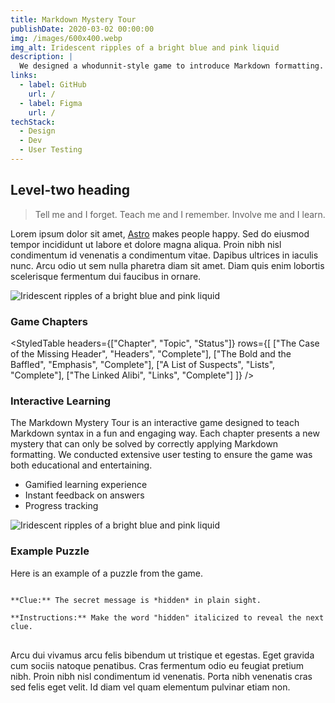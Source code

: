 ```yaml
---
title: Markdown Mystery Tour
publishDate: 2020-03-02 00:00:00
img: /images/600x400.webp
img_alt: Iridescent ripples of a bright blue and pink liquid
description: |
  We designed a whodunnit-style game to introduce Markdown formatting. Suspense — suspicion — syntax!
links:
  - label: GitHub
    url: /
  - label: Figma
    url: /
techStack:
  - Design
  - Dev
  - User Testing
---
```


## Level-two heading

> Tell me and I forget. Teach me and I remember. Involve me and I learn.

Lorem ipsum dolor sit amet, <a href="https://astro.build/">Astro</a> makes people happy. Sed do eiusmod tempor incididunt ut labore et dolore magna aliqua. Proin nibh nisl condimentum id venenatis a condimentum vitae. Dapibus ultrices in iaculis nunc. Arcu odio ut sem nulla pharetra diam sit amet. Diam quis enim lobortis scelerisque fermentum dui faucibus in ornare.

<Image src={mainImage} alt="Iridescent ripples of a bright blue and pink liquid" />

### Game Chapters

<StyledTable
    headers={["Chapter", "Topic", "Status"]}
    rows={[
        ["The Case of the Missing Header", "Headers", "Complete"],
        ["The Bold and the Baffled", "Emphasis", "Complete"],
        ["A List of Suspects", "Lists", "Complete"],
        ["The Linked Alibi", "Links", "Complete"]
    ]}
/>

<TwoCol>
    <div slot="left">
        <h3>Interactive Learning</h3>
        <p>The Markdown Mystery Tour is an interactive game designed to teach Markdown syntax in a fun and engaging way. Each chapter presents a new mystery that can only be solved by correctly applying Markdown formatting. We conducted extensive user testing to ensure the game was both educational and entertaining.</p>
        <ul>
            <li>Gamified learning experience</li>
            <li>Instant feedback on answers</li>
            <li>Progress tracking</li>
        </ul>
    </div>
    <div slot="right">
        <Image src={image1} alt="Iridescent ripples of a bright blue and pink liquid" />
    </div>
</TwoCol>

### Example Puzzle
Here is an example of a puzzle from the game.

<pre>
<code>
**Clue:** The secret message is *hidden* in plain sight.

**Instructions:** Make the word "hidden" italicized to reveal the next clue.
</code>
</pre>

Arcu dui vivamus arcu felis bibendum ut tristique et egestas. Eget gravida cum sociis natoque penatibus. Cras fermentum odio eu feugiat pretium nibh. Proin nibh nisl condimentum id venenatis. Porta nibh venenatis cras sed felis eget velit. Id diam vel quam elementum pulvinar etiam non.
